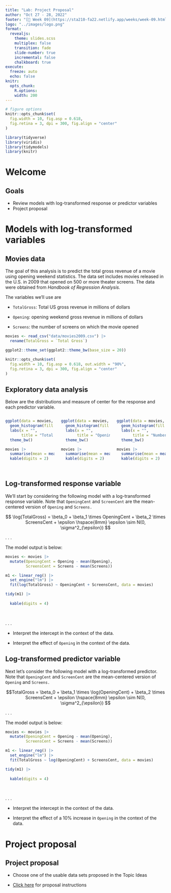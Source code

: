 ```yaml
---
title: "Lab: Project Proposal"
author: "Oct 27 - 28, 2022"
footer: "[🔗 Week 09](https://sta210-fa22.netlify.app/weeks/week-09.html)"
logo: "../images/logo.png"
format: 
  revealjs:
    theme: slides.scss
    multiplex: false
    transition: fade
    slide-number: true
    incremental: false 
    chalkboard: true
execute:
  freeze: auto
  echo: false
knitr:
  opts_chunk: 
    R.options:      
    width: 200
---
```


```r
# figure options
knitr::opts_chunk$set(
  fig.width = 10, fig.asp = 0.618,
  fig.retina = 3, dpi = 300, fig.align = "center"
)
```

```r
library(tidyverse)
library(viridis)
library(tidymodels)
library(knitr)
```

# Welcome

## Goals

-   Review models with log-transformed response or predictor variables
-   Project proposal

# Models with log-transformed variables

## Movies data {.midi}

The goal of this analysis is to predict the total gross revenue of a movie using opening weekend statistics. The data set includes movies released in the U.S. in 2009 that opened on 500 or more theater screens. The data were obtained from *Handbook of Regression Analysis.*

The variables we'll use are

-   `TotalGross`: Total US gross revenue in millions of dollars

-   `Opening`: opening weekend gross revenue in millions of dollars

-   `Screens`: the number of screens on which the movie opened

```r
movies <- read_csv("data/movies2009.csv") |>
  rename(TotalGross = `Total Gross`)

ggplot2::theme_set(ggplot2::theme_bw(base_size = 20))

knitr::opts_chunk$set(
  fig.width = 10, fig.asp = 0.618, out.width = "90%",
  fig.retina = 3, dpi = 300, fig.align = "center"
)

```

## Exploratory data analysis

Below are the distributions and measure of center for the response and each predictor variable.

::: {.columns width="33%"}
::: {.column width="33%"}
```r
ggplot(data = movies, aes(x = TotalGross)) + 
  geom_histogram(fill = "steelblue", color = "black") +
  labs(x = "", 
       title = "Total Gross Revenue") + 
  theme_bw()

movies |>
  summarise(mean = mean(TotalGross), median = median(TotalGross)) |>
  kable(digits = 2)
  
```
:::

::: {.column width="33%"}
```r
ggplot(data = movies, aes(x = Opening)) + 
  geom_histogram(fill = "steelblue", color = "black") +
  labs(x = "", 
       title = "Opening Weekend Revenue") + 
  theme_bw()

movies |>
  summarise(mean = mean(Opening), median = median(Opening)) |>
  kable(digits = 2)
```
:::

::: {.column width="33%"}
```r
ggplot(data = movies, aes(x = Screens)) + 
  geom_histogram(fill = "steelblue", color = "black") +
  labs(x = "", 
       title = "Number of Theater Screens Opening Weekend") + 
  theme_bw()

movies |>
  summarise(mean = mean(Screens), median = median(Screens)) |>
  kable(digits = 2)
```
:::
:::

## Log-transformed response variable {.small}

We'll start by considering the following model with a log-transformed response variable. Note that `OpeningCent` and `ScreenCent` are the mean-centered version of `Opening` and `Screens.`

$$
\log(TotalGross) = \beta_0 + \beta_1 \times OpeningCent + \beta_2 \times ScreensCent + \epsilon \hspace{8mm} \epsilon \sim N(0, \sigma^2_{\epsilon})
$$

. . .

The model output is below:

```r
movies <- movies |>
  mutate(OpeningCent = Opening - mean(Opening), 
         ScreensCent = Screens - mean(Screens))

m1 <- linear_reg() |>
  set_engine("lm") |>
  fit(log(TotalGross) ~ OpeningCent + ScreensCent, data = movies)

tidy(m1) |>
  
  kable(digits = 4)
```

<br>

. . .

::: question
-   Interpret the intercept in the context of the data.

-   Interpret the effect of `Opening` in the context of the data.
:::

## Log-transformed predictor variable {.small}

Next let's consider the following model with a log-transformed predictor. Note that `OpeningCent` and `ScreenCent` are the mean-centered version of `Opening` and `Screens.`

$$TotalGross = \beta_0 + \beta_1 \times \log(OpeningCent) + \beta_2 \times ScreensCent + \epsilon \hspace{8mm} \epsilon \sim N(0, \sigma^2_{\epsilon})
$$

. . .

The model output is below:

```r
movies <- movies |>
  mutate(OpeningCent = Opening - mean(Opening), 
         ScreensCent = Screens - mean(Screens))

m1 <- linear_reg() |>
  set_engine("lm") |>
  fit(TotalGross ~ log(OpeningCent) + ScreensCent, data = movies)

tidy(m1) |>
  
  kable(digits = 4)
```

<br>

. . .

::: question
-   Interpret the intercept in the context of the data.

-   Interpret the effect of a 10% increase in `Opening` in the context of the data.
:::

# Project proposal

## Project proposal

-   Choose one of the usable data sets proposed in the Topic Ideas

-   [Click here](https://sta210-fa22.netlify.app/project-instructions.html#project-proposal) for proposal instructions

